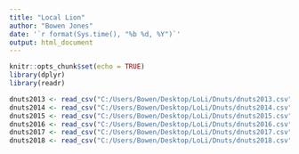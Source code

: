 ```yaml
---
title: "Local Lion"
author: "Bowen Jones"
date: '`r format(Sys.time(), "%b %d, %Y")`'
output: html_document
---
```



```r
knitr::opts_chunk$set(echo = TRUE)
library(dplyr)
library(readr)
```


```r
dnuts2013 <- read_csv("C:/Users/Bowen/Desktop/LoLi/Dnuts/dnuts2013.csv")
dnuts2014 <- read_csv("C:/Users/Bowen/Desktop/LoLi/Dnuts/dnuts2014.csv")
dnuts2015 <- read_csv("C:/Users/Bowen/Desktop/LoLi/Dnuts/dnuts2015.csv")
dnuts2016 <- read_csv("C:/Users/Bowen/Desktop/LoLi/Dnuts/dnuts2016.csv")
dnuts2017 <- read_csv("C:/Users/Bowen/Desktop/LoLi/Dnuts/dnuts2017.csv")
dnuts2018 <- read_csv("C:/Users/Bowen/Desktop/LoLi/Dnuts/dnuts2018.csv")

```


